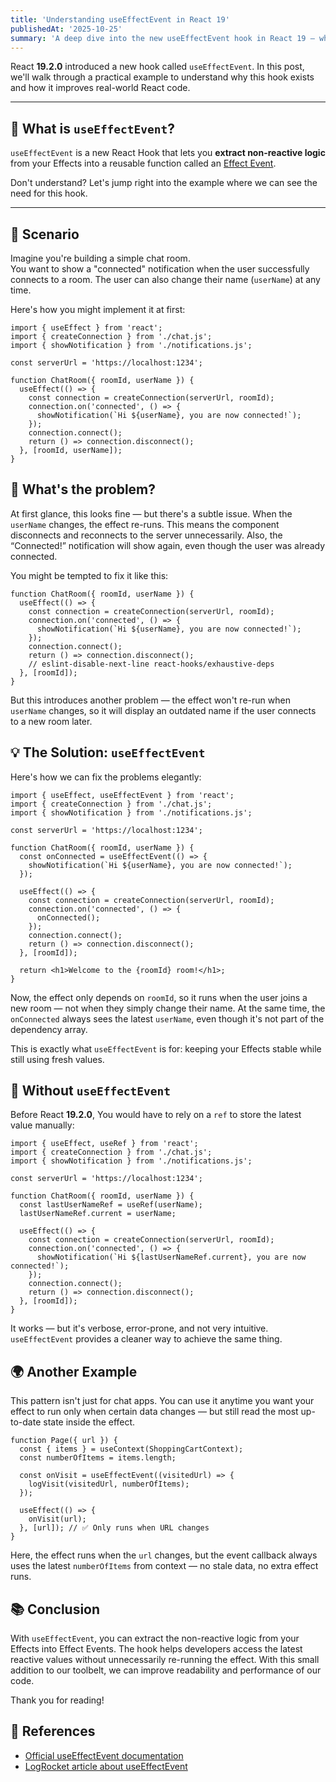 ```yaml
---
title: 'Understanding useEffectEvent in React 19'
publishedAt: '2025-10-25'
summary: 'A deep dive into the new useEffectEvent hook in React 19 — what problem it solves and how to use it effectively.'
---
```


React **19.2.0** introduced a new hook called `useEffectEvent`.
In this post, we'll walk through a practical example to understand why this hook exists and how it improves real-world React code.

---

## 🧠 What is `useEffectEvent`?

`useEffectEvent` is a new React Hook that lets you **extract non-reactive logic** from your Effects into a reusable function called an [Effect Event](https://react.dev/learn/separating-events-from-effects#declaring-an-effect-event).

Don't understand? Let's jump right into the example where we can see the need for this hook.

---

## 💬 Scenario

Imagine you're building a simple chat room.  
You want to show a "connected" notification when the user successfully connects to a room. The user can also change their name (`userName`) at any time.

Here's how you might implement it at first:

```tsx
import { useEffect } from 'react';
import { createConnection } from './chat.js';
import { showNotification } from './notifications.js';

const serverUrl = 'https://localhost:1234';

function ChatRoom({ roomId, userName }) {
  useEffect(() => {
    const connection = createConnection(serverUrl, roomId);
    connection.on('connected', () => {
      showNotification(`Hi ${userName}, you are now connected!`);
    });
    connection.connect();
    return () => connection.disconnect();
  }, [roomId, userName]);
}
```

## 🤔 What's the problem?

At first glance, this looks fine — but there's a subtle issue.
When the `userName` changes, the effect re-runs. This means the component disconnects and reconnects to the server unnecessarily.
Also, the “Connected!” notification will show again, even though the user was already connected.

You might be tempted to fix it like this:
```tsx
function ChatRoom({ roomId, userName }) {
  useEffect(() => {
    const connection = createConnection(serverUrl, roomId);
    connection.on('connected', () => {
      showNotification(`Hi ${userName}, you are now connected!`);
    });
    connection.connect();
    return () => connection.disconnect();
    // eslint-disable-next-line react-hooks/exhaustive-deps
  }, [roomId]);
}
```


But this introduces another problem — the effect won't re-run when `userName` changes, so it will display an outdated name if the user connects to a new room later.


## 💡 The Solution: `useEffectEvent`

Here's how we can fix the problems elegantly:
```tsx
import { useEffect, useEffectEvent } from 'react';
import { createConnection } from './chat.js';
import { showNotification } from './notifications.js';

const serverUrl = 'https://localhost:1234';

function ChatRoom({ roomId, userName }) {
  const onConnected = useEffectEvent(() => {
    showNotification(`Hi ${userName}, you are now connected!`);
  });

  useEffect(() => {
    const connection = createConnection(serverUrl, roomId);
    connection.on('connected', () => {
      onConnected();
    });
    connection.connect();
    return () => connection.disconnect();
  }, [roomId]);

  return <h1>Welcome to the {roomId} room!</h1>;
}
```

Now, the effect only depends on `roomId`, so it runs when the user joins a new room — not when they simply change their name.
At the same time, the `onConnected` always sees the latest `userName`, even though it's not part of the dependency array.

This is exactly what `useEffectEvent` is for: keeping your Effects stable while still using fresh values.

## 🧰 Without `useEffectEvent`

Before React **19.2.0**, You would have to rely on a `ref` to store the latest value manually:

```tsx
import { useEffect, useRef } from 'react';
import { createConnection } from './chat.js';
import { showNotification } from './notifications.js';

const serverUrl = 'https://localhost:1234';

function ChatRoom({ roomId, userName }) {
  const lastUserNameRef = useRef(userName);
  lastUserNameRef.current = userName;

  useEffect(() => {
    const connection = createConnection(serverUrl, roomId);
    connection.on('connected', () => {
      showNotification(`Hi ${lastUserNameRef.current}, you are now connected!`);
    });
    connection.connect();
    return () => connection.disconnect();
  }, [roomId]);
}
```

It works — but it's verbose, error-prone, and not very intuitive.
`useEffectEvent` provides a cleaner way to achieve the same thing.


## 🌍 Another Example

This pattern isn't just for chat apps. You can use it anytime you want your effect to run only when certain data changes — but still read the most up-to-date state inside the effect.

```tsx
function Page({ url }) {
  const { items } = useContext(ShoppingCartContext);
  const numberOfItems = items.length;

  const onVisit = useEffectEvent((visitedUrl) => {
    logVisit(visitedUrl, numberOfItems);
  });

  useEffect(() => {
    onVisit(url);
  }, [url]); // ✅ Only runs when URL changes
}
```

Here, the effect runs when the `url` changes, but the event callback always uses the latest `numberOfItems` from context — no stale data, no extra effect runs.

## 📚 Conclusion
With `useEffectEvent`, you can extract the non-reactive logic from your Effects into Effect Events.
The hook helps developers access the latest reactive values without unnecessarily re-running the effect.
With this small addition to our toolbelt, we can improve readability and performance of our code.


Thank you for reading!

## 🔗 References
- [Official useEffectEvent documentation](https://react.dev/reference/react/useEffectEvent)
- [LogRocket article about useEffectEvent](https://blog.logrocket.com/react-useeffectevent)